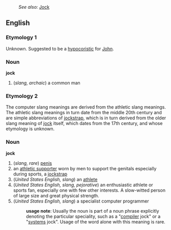 :''See also:'' [[Jock]]
==English==
===Etymology 1===
Unknown.  Suggested to be a [[hypocoristic]] for [[John]].
===Noun===
'''jock'''
# (''slang, archaic'') a common man
===Etymology 2===
The computer slang meanings are derived from the athletic slang meanings.  The athletic slang meanings in turn date from the middle 20th century and are simple abbreviations of {{E.}} [[jockstrap]], which is in turn derived from the older slang meaning of [[jock]] itself, which dates from the 17th century, and whose etymology is unknown.
===Noun===
'''jock'''
# (''slang, rare'') [[penis]]
# an [[athletic supporter]] worn by men to support the genitals especially during sports, a [[jockstrap]]
# (''United States English, slang'') an [[athlete]]
# (''United States English, slang, pejorative'') an enthusiastic athlete or sports fan, especially one with few other interests.  A slow-witted person of large size and great physical strength.
# (''United States English, slang'') a specialist computer programmer
#:'''usage note''': Usually the noun is part of a noun phrase explicitly denoting the particular speciality, such as a "[[compiler]] jock" or a "[[systems]] jock".  Usage of the word alone with this meaning is rare.